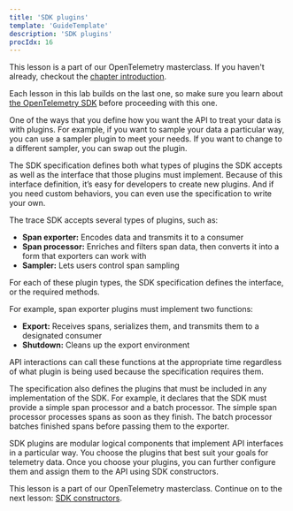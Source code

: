 ```yaml
---
title: 'SDK plugins'
template: 'GuideTemplate'
description: 'SDK plugins'
procIdx: 16
---
```


<Callout variant="course">

This lesson is a part of our OpenTelemetry masterclass. If you haven't already, checkout the [chapter introduction](/opentelemetry-masterclass/fundamentals).

Each lesson in this lab builds on the last one, so make sure you learn about [the OpenTelemetry SDK](/opentelemetry-masterclass/fundamentals/sdk) before proceeding with this one.

</Callout>

One of the ways that you define how you want the API to treat your data is with plugins. For example, if you want to sample your data a particular way, you can use a sampler plugin to meet your needs. If you want to change to a different sampler, you can swap out the plugin.

The SDK specification defines both what types of plugins the SDK accepts as well as the interface that those plugins must implement. Because of this interface definition, it’s easy for developers to create new plugins. And if you need custom behaviors, you can even use the specification to write your own.

The trace SDK accepts several types of plugins, such as:

- **Span exporter:** Encodes data and transmits it to a consumer
- **Span processor:** Enriches and filters span data, then converts it into a form that exporters can work with
- **Sampler:** Lets users control span sampling

For each of these plugin types, the SDK specification defines the interface, or the required methods.

For example, span exporter plugins must implement two functions:

- **Export:** Receives spans, serializes them, and transmits them to a designated consumer
- **Shutdown:** Cleans up the export environment

API interactions can call these functions at the appropriate time regardless of what plugin is being used because the specification requires them.

The specification also defines the plugins that must be included in any implementation of the SDK. For example, it declares that the SDK must provide a simple span processor and a batch processor. The simple span processor processes spans as soon as they finish. The batch processor batches finished spans before passing them to the exporter.

SDK plugins are modular logical components that implement API interfaces in a particular way. You choose the plugins that best suit your goals for telemetry data. Once you choose your plugins, you can further configure them and assign them to the API using SDK constructors.

<Callout variant="course">

This lesson is a part of our OpenTelemetry masterclass. Continue on to the next lesson: [SDK constructors](/opentelemetry-masterclass/fundamentals/sdk-constructors).

</Callout>
